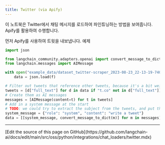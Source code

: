 ```yaml
---
title: Twitter (via Apify)
---
```


이 노트북은 Twitter에서 채팅 메시지를 로드하여 파인튜닝하는 방법을 보여줍니다. Apify를 활용하여 수행합니다.

먼저 Apify를 사용하여 트윗을 내보냅니다. 예제

```python
import json

from langchain_community.adapters.openai import convert_message_to_dict
from langchain.messages import AIMessage
```

```python
with open("example_data/dataset_twitter-scraper_2023-08-23_22-13-19-740.json") as f:
    data = json.load(f)
```

```python
# Filter out tweets that reference other tweets, because it's a bit weird
tweets = [d["full_text"] for d in data if "t.co" not in d["full_text"]]
# Create them as AI messages
messages = [AIMessage(content=t) for t in tweets]
# Add in a system message at the start
# TODO: we could try to extract the subject from the tweets, and put that in the system message.
system_message = {"role": "system", "content": "write a tweet"}
data = [[system_message, convert_message_to_dict(m)] for m in messages]
```

---

<Callout icon="pen-to-square" iconType="regular">
  [Edit the source of this page on GitHub](https://github.com/langchain-ai/docs/edit/main/src/oss/python/integrations/chat_loaders/twitter.mdx)
</Callout>

